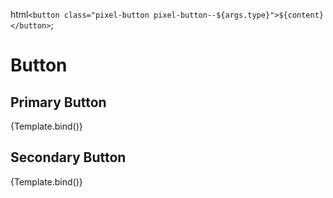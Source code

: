 
<Meta title="Atoms/Button" />

  html`<button class="pixel-button pixel-button--${args.type}">${content}</button>`;

# Button

## Primary Button

<Canvas>
  <Story name="Primary" args={{ type: 'primary', content: 'Primary Button' }}>
    {Template.bind()}
  </Story>
</Canvas>

## Secondary Button

<Canvas>
  <Story name="Secondary" args={{ type: 'secondary', content: 'Secondary Button' }}>
    {Template.bind()}
  </Story>
</Canvas>
